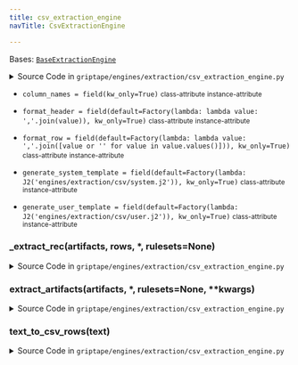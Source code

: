 ```yaml
---
title: csv_extraction_engine
navTitle: CsvExtractionEngine

---
```


<span id="griptape.engines.extraction.csv_extraction_engine.CsvExtractionEngine"></span>

Bases:
 [`BaseExtractionEngine`](..#griptape.engines.BaseExtractionEngine "BaseExtractionEngine (griptape.engines.BaseExtractionEngine)")

<details><summary>Source Code in <code>griptape&#47;engines&#47;extraction&#47;csv_extraction_engine.py</code></summary>

```python
@define
class CsvExtractionEngine(BaseExtractionEngine):
    column_names: list[str] = field(kw_only=True)
    generate_system_template: J2 = field(default=Factory(lambda: J2("engines/extraction/csv/system.j2")), kw_only=True)
    generate_user_template: J2 = field(default=Factory(lambda: J2("engines/extraction/csv/user.j2")), kw_only=True)
    format_header: Callable[[list[str]], str] = field(
        default=Factory(lambda: lambda value: ",".join(value)), kw_only=True
    )
    format_row: Callable[[dict], str] = field(
        default=Factory(lambda: lambda value: ",".join([value or "" for value in value.values()])), kw_only=True
    )

    def extract_artifacts(
        self,
        artifacts: ListArtifact[TextArtifact],
        *,
        rulesets: Optional[list[Ruleset]] = None,
        **kwargs,
    ) -> ListArtifact[TextArtifact]:
        return ListArtifact(
            self._extract_rec(
                cast("list[TextArtifact]", artifacts.value),
                [TextArtifact(self.format_header(self.column_names))],
                rulesets=rulesets,
            ),
            item_separator="\n",
        )

    def text_to_csv_rows(self, text: str) -> list[TextArtifact]:
        rows = []

        with io.StringIO(text) as f:
            for row in csv.DictReader(f):
                rows.append(TextArtifact(self.format_row(row)))

        return rows

    def _extract_rec(
        self,
        artifacts: list[TextArtifact],
        rows: list[TextArtifact],
        *,
        rulesets: Optional[list[Ruleset]] = None,
    ) -> list[TextArtifact]:
        artifacts_text = self.chunk_joiner.join([a.value for a in artifacts])
        system_prompt = self.generate_system_template.render(
            column_names=self.column_names,
            rulesets=J2("rulesets/rulesets.j2").render(rulesets=rulesets),
        )
        user_prompt = self.generate_user_template.render(
            text=artifacts_text,
        )

        if (
            self.prompt_driver.tokenizer.count_input_tokens_left(system_prompt + user_prompt)
            >= self.min_response_tokens
        ):
            rows.extend(
                self.text_to_csv_rows(
                    self.prompt_driver.run(
                        PromptStack(
                            messages=[
                                Message(system_prompt, role=Message.SYSTEM_ROLE),
                                Message(user_prompt, role=Message.USER_ROLE),
                            ]
                        )
                    ).value,
                ),
            )

            return rows
        chunks = self.chunker.chunk(artifacts_text)
        partial_text = self.generate_user_template.render(
            text=chunks[0].value,
        )

        rows.extend(
            self.text_to_csv_rows(
                self.prompt_driver.run(
                    PromptStack(
                        messages=[
                            Message(system_prompt, role=Message.SYSTEM_ROLE),
                            Message(partial_text, role=Message.USER_ROLE),
                        ]
                    )
                ).value,
            ),
        )

        return self._extract_rec(chunks[1:], rows, rulesets=rulesets)
```

</details>

-   `column_names = field(kw_only=True)` <small>class-attribute</small> <small>instance-attribute</small>  <span id="griptape.engines.extraction.csv_extraction_engine.CsvExtractionEngine.column_names"></span> 

-   `format_header = field(default=Factory(lambda: lambda value: ','.join(value)), kw_only=True)` <small>class-attribute</small> <small>instance-attribute</small>  <span id="griptape.engines.extraction.csv_extraction_engine.CsvExtractionEngine.format_header"></span> 

-   `format_row = field(default=Factory(lambda: lambda value: ','.join([value or '' for value in value.values()])), kw_only=True)` <small>class-attribute</small> <small>instance-attribute</small>  <span id="griptape.engines.extraction.csv_extraction_engine.CsvExtractionEngine.format_row"></span> 

-   `generate_system_template = field(default=Factory(lambda: J2('engines/extraction/csv/system.j2')), kw_only=True)` <small>class-attribute</small> <small>instance-attribute</small>  <span id="griptape.engines.extraction.csv_extraction_engine.CsvExtractionEngine.generate_system_template"></span> 

-   `generate_user_template = field(default=Factory(lambda: J2('engines/extraction/csv/user.j2')), kw_only=True)` <small>class-attribute</small> <small>instance-attribute</small>  <span id="griptape.engines.extraction.csv_extraction_engine.CsvExtractionEngine.generate_user_template"></span> 

<span id="griptape.engines.extraction.csv_extraction_engine.CsvExtractionEngine._extract_rec"></span>

### \_extract_rec(artifacts, rows, \*, rulesets=None)

<details><summary>Source Code in <code>griptape&#47;engines&#47;extraction&#47;csv_extraction_engine.py</code></summary>

```python
def _extract_rec(
    self,
    artifacts: list[TextArtifact],
    rows: list[TextArtifact],
    *,
    rulesets: Optional[list[Ruleset]] = None,
) -> list[TextArtifact]:
    artifacts_text = self.chunk_joiner.join([a.value for a in artifacts])
    system_prompt = self.generate_system_template.render(
        column_names=self.column_names,
        rulesets=J2("rulesets/rulesets.j2").render(rulesets=rulesets),
    )
    user_prompt = self.generate_user_template.render(
        text=artifacts_text,
    )

    if (
        self.prompt_driver.tokenizer.count_input_tokens_left(system_prompt + user_prompt)
        >= self.min_response_tokens
    ):
        rows.extend(
            self.text_to_csv_rows(
                self.prompt_driver.run(
                    PromptStack(
                        messages=[
                            Message(system_prompt, role=Message.SYSTEM_ROLE),
                            Message(user_prompt, role=Message.USER_ROLE),
                        ]
                    )
                ).value,
            ),
        )

        return rows
    chunks = self.chunker.chunk(artifacts_text)
    partial_text = self.generate_user_template.render(
        text=chunks[0].value,
    )

    rows.extend(
        self.text_to_csv_rows(
            self.prompt_driver.run(
                PromptStack(
                    messages=[
                        Message(system_prompt, role=Message.SYSTEM_ROLE),
                        Message(partial_text, role=Message.USER_ROLE),
                    ]
                )
            ).value,
        ),
    )

    return self._extract_rec(chunks[1:], rows, rulesets=rulesets)
```

</details>

<span id="griptape.engines.extraction.csv_extraction_engine.CsvExtractionEngine.extract_artifacts"></span>

### extract_artifacts(artifacts, \*, rulesets=None, \*\*kwargs)

<details><summary>Source Code in <code>griptape&#47;engines&#47;extraction&#47;csv_extraction_engine.py</code></summary>

```python
def extract_artifacts(
    self,
    artifacts: ListArtifact[TextArtifact],
    *,
    rulesets: Optional[list[Ruleset]] = None,
    **kwargs,
) -> ListArtifact[TextArtifact]:
    return ListArtifact(
        self._extract_rec(
            cast("list[TextArtifact]", artifacts.value),
            [TextArtifact(self.format_header(self.column_names))],
            rulesets=rulesets,
        ),
        item_separator="\n",
    )
```

</details>

<span id="griptape.engines.extraction.csv_extraction_engine.CsvExtractionEngine.text_to_csv_rows"></span>

### text_to_csv_rows(text)

<details><summary>Source Code in <code>griptape&#47;engines&#47;extraction&#47;csv_extraction_engine.py</code></summary>

```python
def text_to_csv_rows(self, text: str) -> list[TextArtifact]:
    rows = []

    with io.StringIO(text) as f:
        for row in csv.DictReader(f):
            rows.append(TextArtifact(self.format_row(row)))

    return rows
```

</details>
